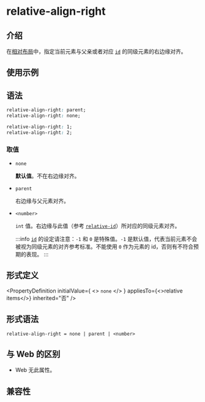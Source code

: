 # relative-align-right

## 介绍

在[相对布局](guide/ui/layout/relative-layout.mdx)中，指定当前元素与父亲或者对应 [`id`](./relative-id.mdx) 的同级元素的右边缘对齐。

## 使用示例


<Go
  example="css-api"
  entry="src/relative-align-right"
  defaultFile="src/relative-align-right/App.tsx"
  img="/assets/doc/css/relative-align-right.png"
  defaultEntryFile="dist/relative-align-right.lynx.bundle"
  entry="src/relative-align-right"
/>

## 语法

```css
relative-align-right: parent;
relative-align-right: none;

relative-align-right: 1;
relative-align-right: 2;
```

### 取值

- `none`

  **默认值**。不在右边缘对齐。

- `parent`

  右边缘与父元素对齐。

- `<number>`

  `int` 值。右边缘与此值（参考 [`relative-id`](./relative-id.mdx)）所对应的同级元素对齐。

  :::info
  [`id`](./relative-id.mdx) 的设定请注意：`-1` 和 `0` 是特殊值。`-1` 是默认值，代表当前元素不会被视为同级元素的对齐参考标准。不能使用 `0` 作为元素的 id，否则有不符合预期的表现。
  :::

## 形式定义


<PropertyDefinition
  initialValue={
    <>
      <code>none</code>
    </>
  }
  appliesTo={<>relative items</>}
  inherited="否"
/>

## 形式语法

```
relative-align-right = none | parent | <number>
```

## 与 Web 的区别

- Web 无此属性。

## 兼容性


<LegacyCompatTable metadata="css/properties/relative-align-right" />
